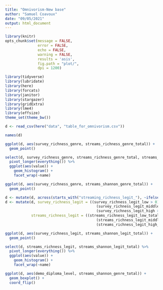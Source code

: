 ```yaml
---
title: "Omnivorism-New base"
author: "Samuel Coavoux"
date: "09/05/2021"
output: html_document
---
```


```r
library(knitr)
opts_chunk$set(message = FALSE,
               error = FALSE,
               echo = FALSE,
               warning = FALSE,
               results = 'asis',
               fig.path = "plot/",
               dpi = 1200)
```

```r
library(tidyverse)
library(lubridate)
library(here)
library(forcats)
library(janitor)
library(stargazer)
library(gridExtra)
library(lme4)
library(effsize)
theme_set(theme_bw())
```

```r
d <- read_csv(here("data", "table_for_omnivorism.csv"))
```

```r
names(d)
```

```r
ggplot(d, aes(survey_richness_genre, streams_richness_genre_total)) +
  geom_point()
```

```r
select(d, survey_richness_genre, streams_richness_genre_total, streams_shannon_genre_total) %>% 
  pivot_longer(everything()) %>% 
  ggplot(aes(value)) +
    geom_histogram() +
    facet_wrap(~name)
```


```r
ggplot(d, aes(survey_richness_genre, streams_shannon_genre_total)) +
  geom_point()
```

```r
d <- mutate(d, across(starts_with("streaming_richness_legit_"), ~ifelse(is.na(.x), 0, .x)))
d <- mutate(d, survey_richness_legit = ((survey_richness_legit_low > 0) + 
                                          (survey_richness_legit_middle > 0) + 
                                          (survey_richness_legit_high > 0)),
            streams_richness_legit = ((streams_richness_legit_low_total > 0) + 
                                          (streams_richness_legit_middle_total > 0) + 
                                          (streams_richness_legit_high_total > 0)))

```


```r
ggplot(d, aes(survey_richness_legit, streams_shannon_legit_total)) +
  geom_point()
```

```r
select(d, streams_richness_legit, streams_shannon_legit_total) %>% 
  pivot_longer(everything()) %>% 
  ggplot(aes(value)) +
    geom_histogram() +
    facet_wrap(~name)
```

```r
ggplot(d, aes(demo_diploma_level, streams_shannon_genre_total)) +
  geom_boxplot() +
  coord_flip()
```